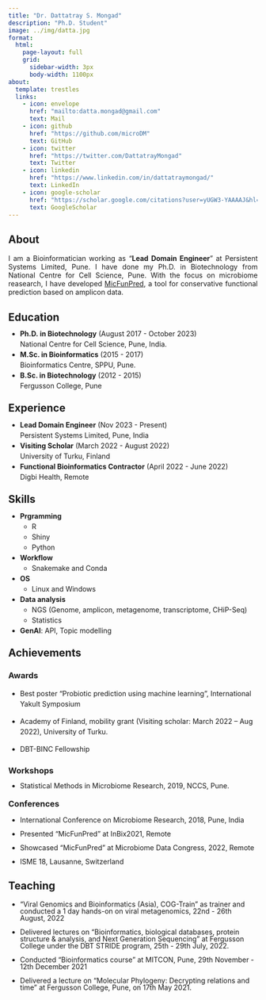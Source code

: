 ```yaml
---
title: "Dr. Dattatray S. Mongad"
description: "Ph.D. Student"
image: ../img/datta.jpg
format: 
  html:
    page-layout: full
    grid:
      sidebar-width: 3px
      body-width: 1100px
about: 
  template: trestles
  links: 
    - icon: envelope
      href: "mailto:datta.mongad@gmail.com"
      text: Mail
    - icon: github
      href: "https://github.com/microDM"
      text: GitHub
    - icon: twitter
      href: "https://twitter.com/DattatrayMongad"
      text: Twitter
    - icon: linkedin
      href: "https://www.linkedin.com/in/dattatraymongad/"
      text: LinkedIn
    - icon: google-scholar
      href: "https://scholar.google.com/citations?user=yUGW3-YAAAAJ&hl=en"
      text: GoogleScholar
---
```


## About

::: {style="text-align: justify"}
I am a Bioinformatician working as "**Lead Domain Engineer**" at Persistent Systems Limited, Pune. I have done my Ph.D. in Biotechnology from National Centre for Cell Science, Pune. With the focus on microbiome reasearch, I have developed [MicFunPred](https://github.com/microDM/MicFunPred), a tool for conservative functional prediction based on amplicon data.
:::

## Education

::: {style="line-height: 0.5"}
-   **Ph.D. in Biotechnology** (August 2017 - October 2023)

    National Centre for Cell Science, Pune, India.

-   **M.Sc. in Bioinformatics** (2015 - 2017)

    Bioinformatics Centre, SPPU, Pune.

-   **B.Sc. in Biotechnology** (2012 - 2015)

    Fergusson College, Pune
:::

## Experience

::: {style="line-height: 0.5"}
-   **Lead Domain Engineer** (Nov 2023 - Present)

    Persistent Systems Limited, Pune, India

-   **Visiting Scholar** (March 2022 - August 2022)

    University of Turku, Finland

-   **Functional Bioinformatics Contractor** (April 2022 - June 2022)

    Digbi Health, Remote
:::

## Skills

::: {style="line-height:0.5"}
-   **Prgramming**

    -   R

    -   Shiny

    -   Python

-   **Workflow**

    -   Snakemake and Conda

-   **OS**

    -   Linux and Windows

-   **Data analysis**

    -   NGS (Genome, amplicon, metagenome, transcriptome, CHiP-Seq)

    -   Statistics

-   **GenAI**: API, Topic modelling
:::

## Achievements

### Awards

::: {style="line-height: 1.5"}
-   Best poster "Probiotic prediction using machine learning", International Yakult Symposium

-   Academy of Finland, mobility grant (Visiting scholar: March 2022 -- Aug 2022), University of Turku.

-   DBT-BINC Fellowship
:::

### Workshops

::: {style="line-height: 0.5"}
-   Statistical Methods in Microbiome Research, 2019, NCCS, Pune.
:::

### Conferences

::: {style="line-height: 1"}
-   International Conference on Microbiome Research, 2018, Pune, India

-   Presented "MicFunPred" at InBix2021, Remote

-   Showcased "MicFunPred" at Microbiome Data Congress, 2022, Remote

-   ISME 18, Lausanne, Switzerland
:::

## Teaching

::: {style="line-height: 1"}
-   "Viral Genomics and Bioinformatics (Asia), COG-Train" as trainer and conducted a 1 day hands-on on viral metagenomics, 22nd - 26th August, 2022

-   Delivered lectures on "Bioinformatics, biological databases, protein structure & analysis, and Next Generation Sequencing" at Fergusson College under the DBT STRIDE program, 25th - 29th July, 2022.

-   Conducted "Bioinformatics course" at MITCON, Pune, 29th November - 12th December 2021

-   Delivered a lecture on "Molecular Phylogeny: Decrypting relations and time" at Fergusson College, Pune, on 17th May 2021.
:::
